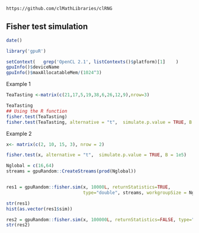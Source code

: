 <!--
%\VignetteEngine{knitr::knitr}
%\VignetteIndexEntry{Fisher test}
-->

`https://github.com/clMathLibraries/clRNG`


## Fisher test simulation

```r
date()
```


```r
library('gpuR')
```

```r
setContext(   grep('OpenCL 2.1', listContexts()$platform)[1]    )
gpuInfo()$deviceName
gpuInfo()$maxAllocatableMem/(1024^3)
```

Example 1
```r
TeaTasting <-matrix(c(21,17,5,19,38,6,26,12,9),nrow=3)

TeaTasting
## Using the R function 
fisher.test(TeaTasting)
fisher.test(TeaTasting, alternative = "t",  simulate.p.value = TRUE, B = 1e5)
```


 


Example 2
```r
x<- matrix(c(2, 10, 15, 3), nrow = 2)

fisher.test(x, alternative = "t",  simulate.p.value = TRUE, B = 1e5)

Nglobal = c(16,64)
streams = gpuRandom::CreateStreams(prod(Nglobal))


res1 = gpuRandom::fisher.sim(x, 10000L, returnStatistics=TRUE, 
                             type="double", streams, workgroupSize = Nglobal)

str(res1)
hist(as.vector(res1$sim))
```

```r
res2 = gpuRandom::fisher.sim(x, 100000L, returnStatistics=FALSE, type="double", streams, workgroupSize = Nglobal)
str(res2)
```






























